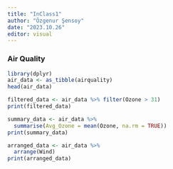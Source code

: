 ```yaml
---
title: "InClass1"
author: "Özgenur Şensoy"
date: "2023.10.26"
editor: visual
---
```


### Air Quality

```r
library(dplyr)
air_data <- as_tibble(airquality)
head(air_data)
```

```r
filtered_data <- air_data %>% filter(Ozone > 31)
print(filtered_data)
```

```r
summary_data <- air_data %>%
  summarise(Avg_Ozone = mean(Ozone, na.rm = TRUE))
print(summary_data)
```

```r
arranged_data <- air_data %>%
  arrange(Wind)
print(arranged_data)
```
